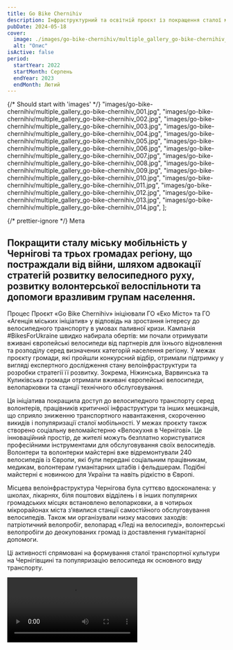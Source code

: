 ```yaml
---
title: Go Bike Chernihiv
description: Інфраструктурний та освітній проєкт із покращення сталої мобільності в постраждалих від бойових дій громадах Чернігівської області.
pubDate: 2024-05-18
cover:
  image: ./images/go-bike-chernihiv/multiple_gallery_go-bike-chernihiv_002.jpg
  alt: "Опис"
isActive: false
period:
  startYear: 2022
  startMonth: Серпень
  endYear: 2023
  endMonth: Лютий
---
```


{/* Should start with 'images' */}
"images/go-bike-chernihiv/multiple_gallery_go-bike-chernihiv_001.jpg",
"images/go-bike-chernihiv/multiple_gallery_go-bike-chernihiv_002.jpg",
"images/go-bike-chernihiv/multiple_gallery_go-bike-chernihiv_003.jpg",
"images/go-bike-chernihiv/multiple_gallery_go-bike-chernihiv_004.jpg",
"images/go-bike-chernihiv/multiple_gallery_go-bike-chernihiv_005.jpg",
"images/go-bike-chernihiv/multiple_gallery_go-bike-chernihiv_006.jpg",
"images/go-bike-chernihiv/multiple_gallery_go-bike-chernihiv_007.jpg",
"images/go-bike-chernihiv/multiple_gallery_go-bike-chernihiv_008.jpg",
"images/go-bike-chernihiv/multiple_gallery_go-bike-chernihiv_009.jpg",
"images/go-bike-chernihiv/multiple_gallery_go-bike-chernihiv_010.jpg",
"images/go-bike-chernihiv/multiple_gallery_go-bike-chernihiv_011.jpg",
"images/go-bike-chernihiv/multiple_gallery_go-bike-chernihiv_012.jpg",
"images/go-bike-chernihiv/multiple_gallery_go-bike-chernihiv_013.jpg",
"images/go-bike-chernihiv/multiple_gallery_go-bike-chernihiv_014.jpg",
];

{/* prettier-ignore */}
<TextContent>
  <Badge>Мета</Badge>
  ## Покращити сталу міську мобільність у Чернігові та трьох громадах регіону, що постраждали від війни, шляхом адвокації стратегій розвитку велосипедного руху, розвитку волонтерської велоспільноти та допомоги вразливим групам населення.
</TextContent>

<TextContent>
  <Badge>Процес</Badge>
Проєкт «Go Bike Chernihiv» ініціювали ГО «Еко Місто» та ГО «Агенція міських ініціатив» у відповідь на зростання інтересу до велосипедного транспорту в умовах паливної кризи. Кампанія #BikesForUkraine швидко набирала обертів: ми почали отримувати вживані європейські велосипеди від партнерів для їхнього відновлення та розподілу серед визначених категорій населення регіону. У межах проєкту громади, які пройшли конкурсний відбір, отримали підтримку у вигляді експертного дослідження стану велоінфраструктури та розробки стратегії її розвитку. Зокрема, Ніжинська, Варвинська та Куликівська громади отримали вживані європейські велосипеди, велопарковки та станції технічного обслуговування.

Ця ініціатива покращила доступ до велосипедного транспорту серед волонтерів, працівників критичної інфраструктури та інших мешканців, що сприяло зниженню транспортного навантаження, скороченню викидів і популяризації сталої мобільності. У межах проєкту також створено соціальну веломайстерню «Велокухня в Чернігові». Це інноваційний простір, де жителі можуть безплатно користуватися професійними інструментами для обслуговування своїх велосипедів. Волонтери та волонтерки майстерні вже відремонтували 240 велосипедів із Європи, які були передані соціальним працівникам, медикам, волонтерам гуманітарних штабів і фельдшерам. Подібні майстерні є новинкою для України та навіть рідкістю в Європі.

Місцева велоінфраструктура Чернігова була суттєво вдосконалена: у школах, лікарнях, біля поштових відділень і в інших популярних громадських місцях встановлено велопарковки, а в чотирьох мікрорайонах міста з’явилися станції самостійного обслуговування велосипедів. Також ми організували низку масових заходів: патріотичний велопробіг, велопарад «Леді на велосипеді», волонтерські велопробіги до деокупованих громад із доставлення гуманітарної допомоги.

Ці активності спрямовані на формування сталої транспортної культури на Чернігівщині та популяризацію велосипеда як основного виду транспорту.

</TextContent>

<Video src="https://www.youtube.com/embed/XOfE26vRcdo?si=ipCKIIJh1wIKyByb" />

{/* prettier-ignore */}
  <TextContent>
    <Badge>Результат</Badge>

    <ResultList>
      - Відкрито соціальну веломайстерню.
      - Передано 240 велосипедів волонтерам, соціальним працівникам і медикам.
      - Розроблено та затверджено три стратегії розвитку велосипедного транспорту в територіальних громадах.
      - Організовано 10 благодійних заходів із популяризації велосипедного транспорту.
      - Встановлено 110 велопарковок і 7 станцій велоремонту.
      - Спроєктовано 4 км велосмуг у Чернігові.
    </ResultList>

  </TextContent>

  <Blockquote>
<span>«</span>Ми бачимо, що в умовах паливної кризи в нашому регіоні зросла кількість велосипедистів. Аби стимулювати цю позитивну тенденцію, ми вирішили створити велосервіс та покращити велоінфраструктуру, що стало базовою ідеєю для проєкту “Go Bike Chernihiv”.<span>»</span>

    <BlockquoteFooter>
        Сергій Безбородько

        керівник ГО «Еко Місто»
    </BlockquoteFooter>

</Blockquote>

<Logos>
  <Icon name="donors-usaid" />
  <Icon name="partners-agenciya-original" />
  <Icon name="logo-city-initiative-agency" />
  <Icon name="donors-usaid" />
  <Icon name="partners-agenciya-original" />
  <Icon name="logo-city-initiative-agency" />
</Logos>

<MultiSlideGallery imagePaths={goBikeChernihivImages} isFullscreen />

